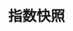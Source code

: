 ---
title: '指数快照'
openapi: '/api-reference/market-data/indices/zh/openapi.yaml GET /market-data/v1/indices/snapshot'
---